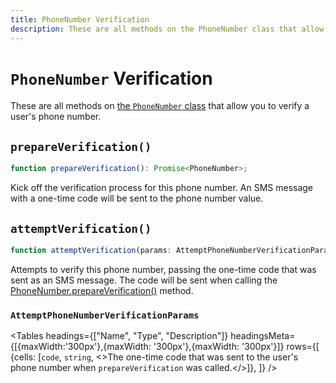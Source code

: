 ---
title: PhoneNumber Verification
description: These are all methods on the PhoneNumber class that allow you to verify a user's phone number.
---


# `PhoneNumber` Verification

These are all methods on [the `PhoneNumber` class](/docs/references/javascript/phone-number/phone-number) that allow you to verify a user's phone number.

## `prepareVerification()`

```typescript
function prepareVerification(): Promise<PhoneNumber>;
```

Kick off the verification process for this phone number. An SMS message with a one-time code will be sent to the phone number value.

## `attemptVerification()`

```typescript
function attemptVerification(params: AttemptPhoneNumberVerificationParams): Promise<PhoneNumber>;
```

Attempts to verify this phone number, passing the one-time code that was sent as an SMS message. The code will be sent when calling the [PhoneNumber.prepareVerification()](/docs/references/javascript/phone-number/verification#prepare-verification) method.

### `AttemptPhoneNumberVerificationParams`

<Tables
  headings={["Name", "Type", "Description"]}
  headingsMeta={[{maxWidth:'300px'},{maxWidth: '300px'},{maxWidth: '300px'}]}
  rows={[
{cells: [<code>code</code>, <code>string</code>, <>The one-time code that was sent to the user's phone number when <code>prepareVerification</code> was called.</>]},
  ]}
/>
